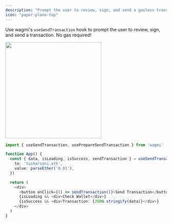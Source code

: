 ```yaml
---
description: "Prompt the user to review, sign, and send a gasless transaction with their wallet"
icon: "paper-plane-top"
---
```


Use wagmi's `useSendTransaction` hook to prompt the user to review, sign, and send a transaction. No gas required!

<Frame caption="WalletKit prompts the user with a modal that shows the transaction details along
with any expected changes in assets. The user can then review and sign the transaction using their 6-digit pin.">
<img width="300" noZoom src="/images/connect_send_transaction.png" />
</Frame>



```typescript
import { useSendTransaction, usePrepareSendTransaction } from 'wagmi'

function App() {
  const { data, isLoading, isSuccess, sendTransaction } = useSendTransaction({
    to: 'tusharsoni.eth',
    value: parseEther('0.01'),
  })

  return (
    <div>
      <button onClick={() => sendTransaction()}>Send Transaction</button>
      {isLoading && <div>Check Wallet</div>}
      {isSuccess && <div>Transaction: {JSON.stringify(data)}</div>}
    </div>
  )
}
```
